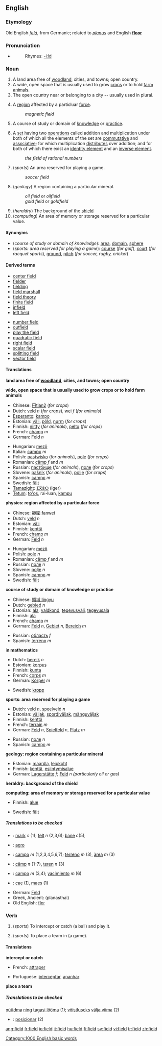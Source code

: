 ==English==

{{rank|Indian|produce|drawn|827|field|street|attempt|soft}}

===Etymology===
Old English ''[[feld]]'', from Germanic; related to {{L.}} ''[[planus]]'' and English '''[[floor]]'''

===Pronunciation===
*{{audio|en-us-field.ogg|Audio (US)}}
*:Rhymes: [[Rhymes:English:-iːld|-iːld]]

===Noun===
{{en-noun-reg}}

# A land area free of [[woodland]], cities, and towns; open country. 
# A wide, open space that is usually used to grow [[crop]]s or to hold [[farm]] [[animal]]s.
# The open country near or belonging to a city -- usually used in plural.
# {{physics}} A [[region]] affected by a particluar [[force]].
#:''magnetic field''
# A course of study or domain of [[knowledge]] or [[practice]].
# {{mathematics}} A [[set]] having two [[operation]]s called addition and multiplication under both of which all the elements of the set are [[commutative]] and [[associative]]; for which multiplication [[distribute]]s over addition; and for both of which there exist an [[identity element]] and an [[inverse element]].
#:''the field of rational numbers''
# (''sports'') An area reserved for playing a game.
#:''soccer field''
# (''geology'') A region containing a particular mineral.
#:''oil field'' or ''oilfield''
#:''gold field'' or ''goldfield''
# (''heraldry'') The background of the [[shield]]
# (''computing'') An area of memory or storage reserved for a particular value.

====Synonyms====
*(''course of study or domain of knowledge''): [[area]], [[domain]], [[sphere]]
*(''sports: area reserved for playing a game''): [[course]] (''for golf''), [[court]] (''for racquet sports''), [[ground]], [[pitch]] (''for soccer, rugby, cricket'')

====Derived terms====
{{top2}}
*[[center field]]
*[[fielder]]<!--which see for "left fielder", etc-->
*[[fielding]]<!--which see for "fielding average", etc-->
*[[field marshall]]
*[[field theory]]
*[[finite field]]
*[[infield]]<!--which see for "infield fly", etc-->
*[[left field]]
{{mid2}}
*[[number field]]
*[[outfield]]<!--which see for "outfielder", etc-->
*[[play the field]]
*[[quadratic field]]
*[[right field]]
*[[scalar field]]
*[[splitting field]]
*[[vector field]]
{{bottom}}



====Translations====

'''land area free of [[woodland]], cities, and towns; open country'''
{{top}}
{{mid}}
{{bottom}}

'''wide, open space that is usually used to grow crops or to hold farm animals'''
{{top}}
*Chinese: [[ 田tian2]] (''for crops'')
*Dutch: [[veld]] ''n'' (''for crops''), [[wei]] ''f'' (''for animals'')
*[[Esperanto]]: [[kampo]]
*Estonian: [[väli]], [[põld]], [[nurm]] (''for crops'')
*Finnish: [[niitty]] (''for animals''), [[pelto]] (''for crops'')
*French: [[champ#French|champ]] ''m''
*German: [[Feld]] ''n''
{{mid}}
*Hungarian: [[mező]]
*Italian: [[campo#Italian|campo]] ''m''
*Polish: [[pastwisko]] {{n}} (''for animals''), [[pole]] {{n}} (''for crops'')
*Romanian: [[câmp]] ''f'' and ''m''
*Russian: [[пастбище]] {{n}} (''for animals''), [[поле]] {{n}} (''for crops'')
*Slovene: [[pašnik]] {{m}} (''for animals''), [[polje]] {{n}} (''for crops'')
*Spanish: [[campo#Spanish|campo]] ''m''
*Swedish: [[fält]]
*[[Tamazight]]: [[ⵉⴳⴻⵔ]] (iger) {{m}}
*[[Tetum]]: [[to'os]], rai-luan, [[kampu]]
{{bottom}}

'''physics: region affected by a particular force'''
{{top}}
*Chinese: [[範圍 fanwei]]
*Dutch: [[veld]] ''n''
*Estonian: [[väli]]
*Finnish: [[kenttä]]
*French: [[champ#French|champ]] ''m''
*German: [[Feld]] ''n''
{{mid}}
*Hungarian: [[mező]]
*Polish: [[pole]] ''n''
*Romanian: [[câmp]] ''f'' and ''m''
*Russian: [[поле]] ''n''
*Slovene: [[polje]] ''n''
*Spanish: [[campo]] ''m''
*Swedish: [[fält]]
{{bottom}}

'''course of study or domain of knowledge or practice'''
{{top}}
*Chinese: [[領域 lingyu]]
*Dutch: [[gebied]] ''n''
*Estonian: [[ala]], [[valdkond]], [[tegevusväli]], [[tegevusala]]
*Finnish: [[ala]]
*French: [[champ#French|champ]] ''m''
*German: [[Feld]] ''n'', [[Gebiet]] ''n'', [[Bereich]] ''m''
{{mid}}
*Russian: [[область]] ''f''
*Spanish: [[terreno#Spanish|terreno]] ''m''
{{bottom}}

'''in mathematics'''
{{top}}
*Dutch: [[bereik]] ''n''
*Estonian: [[korpus]]
*Finnish: [[kunta]]
*French: [[corps#French|corps]] ''m''
*German: [[Körper]] ''m''
{{mid}}
*Swedish: [[kropp]]
{{bottom}}

'''sports: area reserved for playing a game'''
{{top}}
*Dutch: [[veld]] ''n'', [[speelveld]] ''n''
*Estonian: [[väljak]], [[spordiväljak]], [[mänguväljak]]
*Finnish: [[kenttä]]
*French: [[terrain]] ''m''
*German: [[Feld]] ''n'', [[Spielfeld]] ''n'', [[Platz]] ''m''
{{mid}}
*Russian: [[поле]] ''n''
*Spanish: [[campo]] ''m''
{{bottom}}

'''geology: region containing a particular mineral'''
{{top}}
*Estonian: [[maardla]], [[leiukoht]]
*Finnish: [[kenttä]], [[esiintymisalue]]
*German: [[Lagerstätte]] ''f''; [[Feld]] ''n (particularly oil or gas)'' 
{{mid}}
{{bottom}}

'''heraldry: background of the shield'''
{{top}}
{{mid}}
{{bottom}}

'''computing: area of memory or storage reserved for a particular value'''
{{top}}
*Finnish: [[alue]]
{{mid}}
*Swedish: [[fält]]
{{bottom}}

=====Translations to be checked=====
<!--Remove this section once all of the translations below have been moved into the tables above.-->
{{checktrans}}
*{{ttbc|Danish}}: [[mark]] ''c'' (1); [[felt]] ''n'' (2,3,6); [[bane]] ''c''(5);
*{{ttbc|Ido}}: [[agro]]
*{{ttbc|Portuguese}}: [[campo]] ''m'' (1,2,3,4,5,6,7); [[terreno]] ''m'' (3), [[àrea]] ''m'' (3)
*{{ttbc|Romanian}}: [[câmp]] ''n'' (1-7), [[teren]] ''n'' (3)
*{{ttbc|Spanish}}: [[campo]] ''m'' (3,4); [[yacimiento]] ''m'' (6)
*{{ttbc|Welsh}}: [[cae]] (1), [[maes]] (1)
*German: [[Feld]]
*Greek, Ancient: [[]] (planasthai)<!-- to [[wander]]-->
*Old English: [[flor]]

===Verb===
{{en-verb}}

#{{transitive}} (''sports'') To intercept or catch (a ball) and play it.
#{{transitive}} (''sports'') To place a team in (a game).

====Translations====

'''intercept or catch'''
{{top}}
*French: [[attraper]]
{{mid}}
*Portuguese: [[interceptar]], [[apanhar]]
{{bottom}}

'''place a team'''
{{top}}
{{mid}}
{{bottom}}

=====Translations to be checked=====
<!--Remove this section once all of the translations below have been moved into the tables above.-->
{{checktrans}}
[[püüdma]] [[ning]] [[tagasi lööma]] (1); [[võistlus]]eks [[välja viima]] (2)
*{{ttbc|Portuguese}}: [[posicionar]] (2)

[[Category:1000 English basic words]]

[[ang:field]]
[[fr:field]]
[[io:field]]
[[it:field]]
[[hu:field]]
[[fi:field]]
[[sv:field]]
[[vi:field]]
[[tr:field]]
[[zh:field]]
